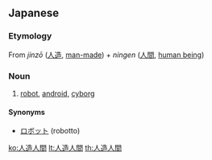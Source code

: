 ==Japanese==
{{kanji readings tab|人|じん|造|ぞう|人|にん|間|けん|k4=げん|yomi=on}}

===Etymology===
From ''jinzō'' ([[人造]], [[man-made]]) + ''ningen'' ([[人間]], [[human being]])

===Noun===
{{ja-noun|じんぞうにんげん}}

# [[robot]], [[android]], [[cyborg]]

====Synonyms====
* [[ロボット]] (robotto)

[[ko:人造人間]]
[[lt:人造人間]]
[[th:人造人間]]